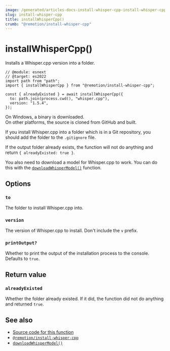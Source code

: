 ```yaml
---
image: /generated/articles-docs-install-whisper-cpp-install-whisper-cpp.png
slug: install-whisper-cpp
title: installWhisperCpp()
crumb: "@remotion/install-whisper-cpp"
---
```


# installWhisperCpp()<AvailableFrom v="4.0.115"/>

Installs a Whisper.cpp version into a folder.

```tsx twoslash title="install-whisper.mjs"
// @module: esnext
// @target: es2022
import path from "path";
import { installWhisperCpp } from "@remotion/install-whisper-cpp";

const { alreadyExisted } = await installWhisperCpp({
  to: path.join(process.cwd(), "whisper.cpp"),
  version: "1.5.4",
});
```

On Windows, a binary is downloaded.  
On other platforms, the source is cloned from GitHub and built.

If you install Whisper.cpp into a folder which is in a Git repository, you should add the folder to the `.gitignore` file.

If the output folder already exists, the function will not do anything and return `{ alreadyExisted: true }`.

You also need to download a model for Whisper.cpp to work. You can do this with the [`downloadWhisperModel()`](/docs/install-whisper-cpp/download-whisper-model) function.

## Options

### `to`

The folder to install Whisper.cpp into.

### `version`

The version of Whisper.cpp to install. Don't include the `v` prefix.

### `printOutput?`

Whether to print the output of the installation process to the console. Defaults to `true`.

## Return value

### `alreadyExisted`

Whether the folder already existed. If it did, the function did not do anything and returned `true`.

## See also

- [Source code for this function](https://github.com/remotion-dev/remotion/blob/main/packages/install-whisper-cpp/src/install-whisper-cpp.ts)
- [`@remotion/install-whisper-cpp`](/docs/install-whisper-cpp)
- [`downloadWhisperModel()`](/docs/install-whisper-cpp/download-whisper-model)
